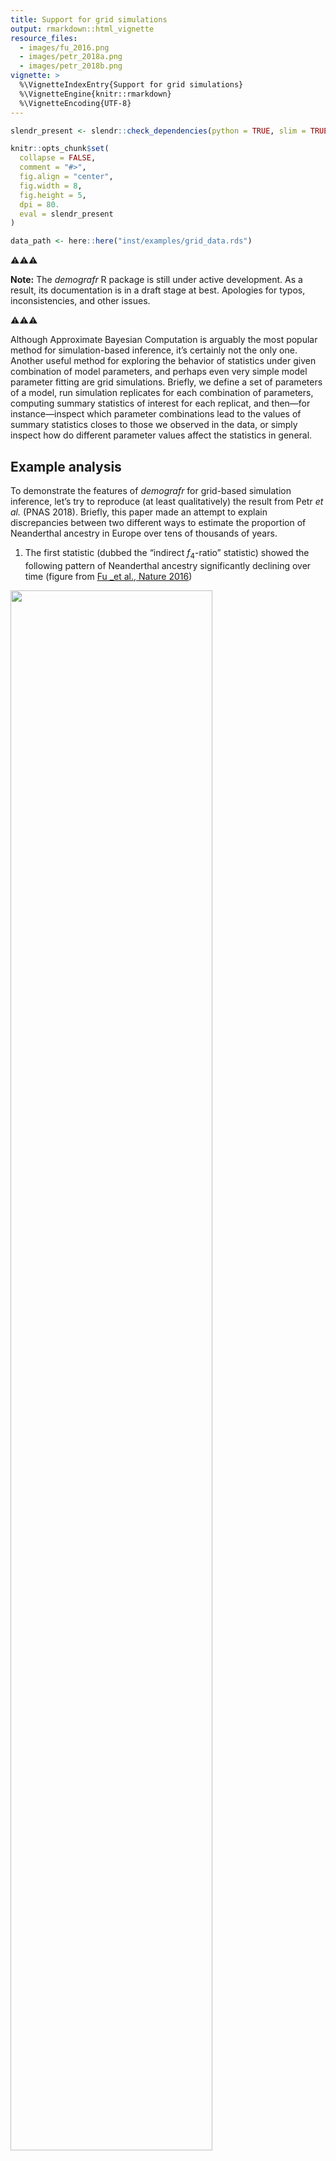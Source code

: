 ```yaml
---
title: Support for grid simulations
output: rmarkdown::html_vignette
resource_files:
  - images/fu_2016.png
  - images/petr_2018a.png
  - images/petr_2018b.png
vignette: >
  %\VignetteIndexEntry{Support for grid simulations}
  %\VignetteEngine{knitr::rmarkdown}
  %\VignetteEncoding{UTF-8}
---
```


```r
slendr_present <- slendr::check_dependencies(python = TRUE, slim = TRUE, quit = FALSE)

knitr::opts_chunk$set(
  collapse = FALSE,
  comment = "#>",
  fig.align = "center",
  fig.width = 8,
  fig.height = 5,
  dpi = 80.
  eval = slendr_present
)

data_path <- here::here("inst/examples/grid_data.rds")
```

⚠️⚠️⚠️

**Note:** The _demografr_ R package is still under active development. As a result, its documentation is in a draft stage at best. Apologies for typos, inconsistencies, and other issues.

⚠️⚠️⚠️

Although Approximate Bayesian Computation is arguably the most popular method for simulation-based inference, it's certainly not the only one. Another useful method for exploring the behavior of statistics under given combination of model parameters, and perhaps even very simple model parameter fitting are grid simulations. Briefly, we define a set of parameters of a model, run simulation replicates for each combination of parameters, computing summary statistics of interest for each replicat, and then&mdash;for instance&mdash;inspect which parameter combinations lead to the values of summary statistics closes to those we observed in the data, or simply inspect how do different parameter values affect the statistics in general.

## Example analysis

To demonstrate the features of _demografr_ for grid-based simulation inference, let's try to reproduce (at least qualitatively) the result from Petr _et al._ (PNAS 2018). Briefly, this paper made an attempt to explain discrepancies between two different ways to estimate the proportion of Neanderthal ancestry in Europe over tens of thousands of years.

1. The first statistic (dubbed the "indirect $f_4$-ratio" statistic) showed the following pattern of Neanderthal ancestry significantly declining over time (figure from [Fu _et al., Nature 2016](https://www.nature.com/articles/nature17993))

![](images/fu_2016.png){width="80%"}

2. An alternative statistic (called "direct $f_4$-ratio" statistic, shown in the figure below in solid line in contrast to the "indirect $f_4$-statistic" as dashed line) did not find any significant decline at all as shown in this figure from Petr _et al._ (PNAS 2018).

![](images/petr_2018a.png){width="80%"}

**The question was, why are these two measures of Neanderthal ancestry leading to different conclusions?** Could some violations of their assumptions (such as unnacounted-for gene-flow events between modern human populations) break one of them?

The way the PNAS 2018 study approached the problem was tu run many simulation replicates across a large parameter grid. This required writing custom coalescent simulations, orchestrating running them across the parameter grid, collecting outputs, and computing population genetic statistics (here direct and indirect $f_4$-ratios)&mdash;all in all, a couple of hundred lines of Python, R, and bash.

This vignette shows how to use _demografr_ to perform this kind of analyses in a much more straightforward and reproducible manner, entirely in R.

## Grid simulation with _demografr_

```r
library(demografr)
library(slendr)
init_env()

library(dplyr)
library(tidyr)
library(ggplot2)

# setup parallelization across all CPUs
library(future)
plan(multicore, workers = availableCores())
```

### 1. Define a _slendr_ model function capturing the demographic history

As in any standard ABC pipeline using _demografr_, we leverage the _slendr_ R package to first define a demografic model, encoding it as a simple R function. Again, as with standard ABC, **the arguments of this function correspond to model parameters**. Note that those will come from the parameter grid, not via sampling from priors as with ABC!

In our example, because the research question of interest involved various gene-flow rates between populations in the model, we fix split times and $N_e$ values because they are not that interesting or important for this simple analysis (we ignore the Eurasia to Africa "backflow" for the same reason):

```r
model <- function(rate_ea, rate_aa) {
  # create populations
  chimp <- population("chimp", time = 7e6,   N = 10000)
  anc   <- population("anc",   time = 6e6,   N = 10000, parent = chimp)
  nea   <- population("nea",   time = 600e3, N = 2000,  parent = anc)
  afr1  <- population("afr1",  time = 600e3, N = 15000, parent = anc)
  afr2  <- population("afr2",  time = 150e3, N = 15000, parent = afr1)
  eur   <- population("eur",   time = 75e3,  N = 5000,  parent = afr2)

  # define gene-flow events
  gf <- list(
    # back flow from Eurasia into Africa -- one parameter of interest
    gene_flow(from = eur, to = afr1, start = 5e3, end = 0, rate = rate_ea),
    gene_flow(from = eur, to = afr2, start = 5e3, end = 0, rate = rate_ea),

    # gene flow within Africa -- another parameter of interest
    gene_flow(from = afr1, to = afr2, start = 50e3, end = 0, rate = rate_aa),
    gene_flow(from = afr2, to = afr1, start = 50e3, end = 0, rate = rate_aa),

    # Neanderthal introgression (fixed to 3%)
    gene_flow(from = nea, to = eur, start = 60e3, end = 50e3, rate = 0.03)
  )

  # generate a slendr model
  model <- compile_model(
    populations = list(chimp, anc, nea, afr1, afr2, eur), gene_flow = gf,
    generation_time = 30, serialize = FALSE
  )

  # specify sampling events
  samples <- rbind(
    # Altai (70 kya) and Vindija (40 kya) Neanderthals
    schedule_sampling(model, times = c(70e3, 40e3), list(nea, 1)),
    # Europeans from 40 kya to the present
    schedule_sampling(model, times = seq(40000, 0, -2000), list(eur, 1)),
    # two African populations
    schedule_sampling(model, times = 0, list(afr1, 1), list(afr2, 1)),
    # Chimpanzee outgroup
    schedule_sampling(model, times = 0, list(chimp, 1))
  )

  return(list(model, samples))
}
```

Let's check the model function by visualizing it (we set the gene-flow rates to arbitrary values, because this is purely a visualization test):

```r
test_model <- model(rate_ea = 0.42, rate_aa = 0.42)[[1]]

# we don't plot the gene flow arrows here for clarity
cowplot::plot_grid(
  plot_model(test_model, gene_flow = FALSE),
  plot_model(test_model, log = TRUE, gene_flow = FALSE)
)
```

The model looks OK, so in the next step we define tree-sequence popgen summary statistics we are interested in (again, just as we would for an ABC pipeline).

### 2. Define summary statistics

Recall that we want to explore the impact of modern-human gene flow on Neanderthal ancestry as inferred using two ways of computing it: "indirect" and "direct" $f_4$-ratio statistics.

Because our model samples `r length(seq(40000, 0, -2000))` European individuals across the last 40 thousand years, we will compute the $f_4$-ratio statistics on all of these individuals in sequence.

_demografr_ uses the R package _slendr_ not just for encoding demographic models and popgen simulations, but also for analysis of tree sequences via its interface to the powerful library [_tskit_](https://tskit.dev/tskit/docs/stable/introduction.html). One advantage of _slendr_ is that it allows referring to simulated samples via their "symbolic names". This means that, for instance, the first individual sampled from a population "eur" is named "eur_1", the second is named as "eur_2", etc. Therefore, we can capture the names of every European individual in a vector `X` by running:

```r
X <- paste0("eur_", 1:21)
X
```

and use this vector as input for any tree-sequence function of _slendr_/_tskit_. Specifically, we can define the "indirect" and "direct" $f_4$-ratio statistics in this way (using the equations defined in the figure above):

```r
# compute the "indirect" f4-ratio statistic via slendr/tskit function ts_f4ratio,
# returning its data frame output as it is
indirect <- function(ts) {
  X <- paste0("eur_", 1:21)
  ts_f4ratio(ts, X = X, A = "afr1_1", B = "afr2_1", C = "nea_2", O = "chimp_1")
}

# compute the "direct" f4-ratio statistic via slendr/tskit function ts_f4ratio,
# returning its data frame output as it is
direct <- function(ts) {
  X <- paste0("eur_", 1:21)
  ts_f4ratio(ts, X = X, A = "nea_2", B = "nea_1", C = "afr1_1", O = "chimp_1")
}
```

Exactly as it's the case for ABC, for the purposes of grid-based simulations we have to
```r
# bind both functions in a named list
functions <- list(direct = direct, indirect = indirect)
```

This looks quite neat and tidy, but how can we make sure that our tree-sequence summary functions really work? We need a tree-sequence object as an input first! _demografr_ provides an easy way to get an arbitrary tree sequence from a model function via its helper function `simulate_ts`. The simples way to use it is like this:

```r
# we don't care about the parameter values, as we only want to get *some* tree sequence
# (also, note we did not specify sequence length, recombination rate, etc.)
ts <- simulate_ts(model, parameters = list(rate_ea = 0.1, rate_aa = 0.15), mutation_rate = 1e-8)
```

With the tiny tree sequence for testing, we can now check if our tree-sequence functions work as they're supposed to:

```r
functions$direct(ts)
functions$indirect(ts)
```

Excellent, we get the output tables from `ts_f4ratio` functions as we're supposed to (and get one estimate for each of the `r length(seq(40000, 0, -2000))`):

```r
functions$direct(ts) %>% nrow
functions$indirect(ts) %>% nrow
```

### 3. Define a parameter grid

Finally (and yet again, analogously to an equivalent ABC pipeline) we define parameters. Specifically, for a grid simulation, we define a data frame with one column for each parameter of the _slendr_ model function (the names of parameter columns must match the model function arguments!). For this purpose, the function `crossing` from the _tidyr_ R package is particularly helpful, so let's use it here:

```r
grid <- tidyr::crossing(
  rate_aa = seq(0, 0.25, 0.025),
  rate_ea = seq(0, 0.25, 0.025)
)

head(grid)
```

In this way, we defined `r nrow(grid)` parameter combinations and can finally proceed to the simulation inference.

### 4. Perform grid-based simulations, compute summary statistics for each

In a final analogy to the ABC inference with _demografr_, we have a function `simulate_grid()` which performs the equivalent to `simulate_abc()`. In fact, the function has a nearly identical interface&mdash;we plug in the model function, our parameter grid, the list of summary tree-sequence functions, the number of simulation replicates to perform for each parameter combination (and a few other obvious parameters shown here).

First, we will set up an automated parallelization scheme using the [_future_](https://cran.r-project.org/package=future) R package:

```r
library(future)

# parallelize simulations across all CPUs of the machine
plan(multicore, workers = availableCores())
```

(See much more detail on parallelization of _demografr_ inference pipelines in [this vignette](vignette-04-parallelization.html)).

```r
tstart <- Sys.time()
```

```r
results <- simulate_grid(
  model, grid, functions, replicates = 50,
  sequence_length = 25e6, mutation_rate = 1e-8, recombination_rate = 1e-8
)
```

```r
tend <- Sys.time()

tdelta <- as.numeric(difftime(tend, tstart, units = "secs"))
saveRDS(tdelta, here::here("inst/examples/grid_tdelta.rds"))
ncores <- future::availableCores()
saveRDS(ncores, here::here("inst/examples/grid_ncores.rds"))
```

```r
tdelta <- readRDS(here::here("inst/examples/grid_tdelta.rds"))
ncores <- readRDS(here::here("inst/examples/grid_ncores.rds"))
```

```r
hours <- floor(tdelta / 3600)
minutes <- floor((tdelta - hours * 3600) / 60)
seconds <- round(tdelta - hours * 3600 - minutes * 60)
```

**The total runtime for the grid simulations was `r paste(hours, "hours", minutes, "minutes", seconds, "seconds")` parallelized across `r ncores` CPUs.**

```r
saveRDS(results, data_path)
```

```r
results <- readRDS(data_path)
```

### 5. Analyze results

The function `simulate_grid()` returns all results in a data frame object in the following format:

```r
print(results, n = 10)
```

The first column indicates a replicate number, the following few columns are the values of the parameter grid. Most important are the last columns, though, each named after a single summary statistics. For conciseness, these summary statistics are stored as so-called ["list columns"](https://dcl-prog.stanford.edu/list-columns.html)&mdash;for each replicate and each parameter combination, these columns store the summary statistics as "nested" data frames like this:

```r
results$direct[1:2]
```

List columns are very efficient and concise for storing complex data like this, but in order to be able to analyze data stored in them, we need a function [`unnest()`](https://tidyr.tidyverse.org/reference/unnest.html) from _tidyverse_, which "explodes" a list-column with stored data frames into a wider data frame which can be immediately analyzed. In this example:

**Direct f4-ratio:**

```r
results %>% unnest(direct)
```

**Indirect f4-ratio:**

```r
results %>% unnest(indirect)
```

**Note that unnesting each results column creates a plain old data frame which can be analyzed by whatever means you find convenient.**

Because we were interested in the behavior of trajectories of indirect and direct estimates of Neanderthal ancestry over time, we will first create a small data frame indicating the times of sampling of each simulated European individual. We will use this small data frame for join operations for the purpose of plotting below:

```r
samples <- tibble(
  X = paste0("eur_", 1:21),
  time = seq(40000, 0, -2000)
)
```

### Within-African gene flow vs inference of Neanderthal ancestry

```r
results %>%
  unnest(indirect) %>%
  filter(rate_ea == 0) %>%          # ignore models with Eurasian -> African gene flow
  inner_join(samples, by = "X") %>% # join the samples table to add time information
  ggplot(aes(time, 1 - alpha, color = rate_aa, group = rate_aa)) +
    geom_line(stat = "smooth", se = FALSE) +
    geom_hline(yintercept = 0.03, color = "red", linetype = "dashed") +
    geom_hline(yintercept = 0, color = "black", linetype = "dashed") +
    labs(x = "years before present", y = "Neanderthal ancestry proportion") +
    xlim(40000, 0) +
    coord_cartesian(y = c(0, 0.1)) +
    ggtitle("The effect of within-Africa gene flow (afr1 <-> afr2) on 'indirect f4-ratio'",
            "Red line indicates the true Neanderthal ancestry proportion")
```

```r
results %>%
  unnest(direct) %>%
  filter(rate_ea == 0) %>%
  inner_join(samples, by = "X") %>%
  ggplot(aes(time, alpha, color = rate_aa, group = rate_aa)) +
    geom_line(stat = "smooth", se = FALSE) +
    geom_hline(yintercept = 0.03, color = "red", linetype = "dashed") +
    geom_hline(yintercept = 0, color = "black", linetype = "dashed") +
    labs(x = "years before present", y = "Neanderthal ancestry proportion") +
    xlim(40000, 0) +
    coord_cartesian(y = c(0, 0.1)) +
    ggtitle("The effect of within-Africa gene flow (afr1 <-> afr2) on 'direct f4-ratio'",
            "Red line indicates the true Neanderthal ancestry proportion")
```

**We can see that increasing rates of gene flows _within Africa_ shifts apparent Neanderthal ancestry proportions inferred using "indirect" $f_4$-ratio increasingly upwards** (compare the estimated trajectories to the true proportion shown as dashed line). However, the "direct" $f_4$-ratio remains stable.

### Eurasia -> Africa gene flow vs inference of Neanderthal ancestry

```r
results %>%
  unnest(indirect) %>%
  filter(rate_aa == 0.2) %>%
  inner_join(samples, by = "X") %>%
  ggplot(aes(time, 1 - alpha, color = rate_ea, group = rate_ea)) +
    geom_line(stat = "smooth", se = FALSE) +
    geom_hline(yintercept = 0.03, color = "red", linetype = "dashed") +
    geom_hline(yintercept = 0, color = "black", linetype = "dashed") +
    labs(x = "years before present", y = "Neanderthal ancestry proportion") +
    xlim(40000, 0) +
    coord_cartesian(y = c(0, 0.1)) +
    ggtitle("The effect of Eurasia -> Africa gene flow on 'indirect f4-ratio'",
            "Red line indicates the true Neanderthal ancestry proportion")
```


```r
results %>%
  unnest(direct) %>%
  filter(rate_aa == 0.2) %>%
  inner_join(samples, by = "X") %>%
  ggplot(aes(time, alpha, color = rate_ea, group = rate_ea)) +
    geom_line(stat = "smooth", se = FALSE) +
    geom_hline(yintercept = 0.03, color = "red", linetype = "dashed") +
    geom_hline(yintercept = 0, color = "black", linetype = "dashed") +
    labs(x = "years before present", y = "Neanderthal ancestry proportion") +
    xlim(40000, 0) +
    coord_cartesian(y = c(0, 0.1)) +
    ggtitle("The effect of Eurasia -> Africa gene flow on 'direct f4-ratio'",
            "Red line indicates the true Neanderthal ancestry proportion")
```

**Even more importantly, gene flow from Eurasia back into Africa creates an artificial decline of Neanderthal ancestry if measured via "indirect" $f_4$-ratio statistic!** However, the "direct" $f_4$-ratio remains stable.

## Comparison with the result by Petr _et al._ (PNAS 2018)

As we can see, the very simple analysis described in this code (worth a couple of dozen lines of easy-to-read R code) can qualitatively replicate the much more elaborate original result:

![](images/petr_2018b.png){width="80%"}
